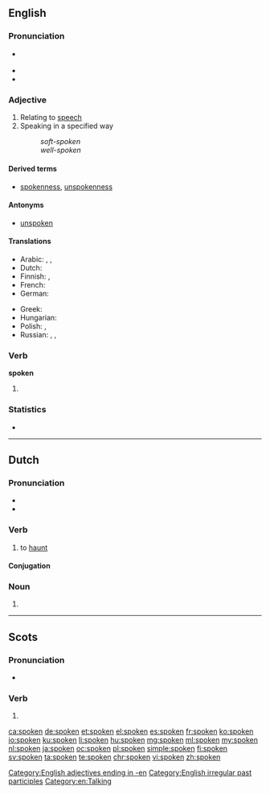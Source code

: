 ==English==
{{wikipedia|dab=spoken}}

===Pronunciation===
* {{a|US}} {{IPA|/ˈspoʊkən/}}
* {{audio|en-us-spoken.ogg|Audio (US)}}
* {{rhymes|əʊkən}}

===Adjective===
{{en-adj}}

# Relating to [[speech]]
# Speaking in a specified way
#: ''soft-spoken''
#: ''well-spoken''

====Derived terms====
* [[spokenness]], [[unspokenness]]

====Antonyms====
* [[unspoken]]

====Translations====
{{trans-top|concerning speech}}
* Arabic: {{t|ar|منطوق|tr=manṭūq|sc=Arab}}, {{t|ar|شفهي|tr=šafhī|sc=Arab}}, {{t|ar|محكي|tr=maḥkī|sc=Arab}}
* Dutch: {{t+|nl|gesproken}}
* Finnish: {{t+|fi|puhuttu}}, {{t+|fi|puhe|alt=puhe-}}
* French: {{t+|fr|parlé}}
* German: {{t|de|gesprochenen}}
{{trans-mid}}
* Greek: {{t+|el|προφορικός|tr=proforikós}}
* Hungarian: {{t|hu|beszélt}}
* Polish: {{t|pl|mówiony}}, {{t+|pl|ustny}}
* Russian: {{t+|ru|устный|tr=ústnyj|sc=Cyrl}} {{qualifier|oral}}, {{t+|ru|речевой|tr=rečevój|sc=Cyrl}} {{qualifier|relating to speech}}, {{t+|ru|разгово́рный|sc=Cyrl}}
{{trans-bottom}}

===Verb===
'''spoken'''

# {{past participle of|speak|lang=en}}

===Statistics===
* {{rank|religion|dress|degree|917|spoken|stop|moral|mighty}}

[[Category:English adjectives ending in -en]]
[[Category:English irregular past participles]]
[[Category:en:Talking]]
----

==Dutch==

===Pronunciation===
* {{IPA|/ˈspokən/|lang=nl}}
* {{audio|Nl-spoken.ogg|Audio}}

===Verb===
{{nl-verb|spookte|gespookt}}

# to [[haunt]]

====Conjugation====
{{nl-conj-wk|spook|spoke}}

===Noun===
{{head|nl}}

# {{nl-noun form of|pl|spook}}

----

==Scots==

===Pronunciation===
* {{IPA|['spokən]|lang=sco}}

===Verb===
{{head|sco|past participle}}

# {{past participle of|speak|lang=sco}}

[[ca:spoken]]
[[de:spoken]]
[[et:spoken]]
[[el:spoken]]
[[es:spoken]]
[[fr:spoken]]
[[ko:spoken]]
[[io:spoken]]
[[ku:spoken]]
[[li:spoken]]
[[hu:spoken]]
[[mg:spoken]]
[[ml:spoken]]
[[my:spoken]]
[[nl:spoken]]
[[ja:spoken]]
[[oc:spoken]]
[[pl:spoken]]
[[simple:spoken]]
[[fi:spoken]]
[[sv:spoken]]
[[ta:spoken]]
[[te:spoken]]
[[chr:spoken]]
[[vi:spoken]]
[[zh:spoken]]